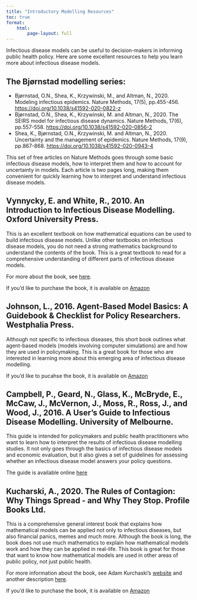 ```yaml
---
title: "Introductory Modelling Resources"
toc: true
format:
    html:
        page-layout: full
---
```


Infectious disease models can be useful to decision-makers in informing public health policy. Here are some excellent resources to help you learn more about infectious disease models.

## The Bjørnstad modelling series:  
* Bjørnstad, O.N., Shea, K., Krzywinski, M., and Altman, N., 2020. Modeling infectious epidemics. Nature Methods, 17(5), pp.455-456. <https://doi.org/10.1038/s41592-020-0822-z>
* Bjørnstad, O.N., Shea, K., Krzywinski, M. and Altman, N., 2020. The SEIRS model for infectious disease dynamics. Nature Methods, 17(6), pp.557-558. <https://doi.org/10.1038/s41592-020-0856-2> 
* Shea, K., Bjørnstad, O.N., Krzywinski, M. and Altman, N., 2020. Uncertainty and the management of epidemics. Nature Methods, 17(9), pp.867-868. <https://doi.org/10.1038/s41592-020-0943-4> 

This set of free articles on Nature Methods goes through some basic infectious disease models, how to interpret them and how to account for uncertainty in models. Each article is two pages long, making them convenient for quickly learning how to interpret and understand infectious disease models. 

## Vynnycky, E. and White, R., 2010. An Introduction to Infectious Disease Modelling. Oxford University Press. 

This is an excellent textbook on how mathematical equations can be used to build infectious disease models. Unlike other textbooks on infectious disease models, you do not need a strong mathematics background to understand the contents of the book. This is a great textbook to read for a comprehensive understanding of different parts of infectious disease models. 

For more about the book, see [here](https://anintroductiontoinfectiousdiseasemodelling.com/). 

If you'd like to purchase the book, it is available on [Amazon](https://www.amazon.com/Introduction-Infectious-Disease-Modelling/dp/0198565763/ref=sr_1_1?crid=58M4R6Q5ZZAJ&keywords=An+Introduction+to+Infectious+Disease+Modelling)

## Johnson, L., 2016. Agent-Based Model Basics: A Guidebook & Checklist for Policy Researchers. Westphalia Press. 

Although not specific to infectious diseases, this short book outlines what agent-based models (models involving computer simulations) are and how they are used in policymaking. This is a great book for those who are interested in learning more about this emerging area of infectious disease modelling. 

If you'd like to pucahse the book, it is available on [Amazon](https://www.amazon.com/Agent-Based-Model-Basics-Guidebook-Researchers-ebook/dp/B01FKVDMLM/ref=sr_1_1?crid=HCPL128PIII1&keywords=Agent-Based+Model+Basics%3A+A+Guidebook+%26+Checklist+for+Policy+Researchers) 

## Campbell, P., Geard, N., Glass, K., McBryde, E., McCaw, J., McVernon, J., Moss, R., Ross, J., and Wood, J., 2016. A User’s Guide to Infectious Disease Modelling. University of Melbourne.

This guide is intended for policymakers and public health practitioners who want to learn how to interpret the results of infectious disease modelling studies. It not only goes through the basics of infectious disease models and economic evaluation, but it also gives a set of guidelines for assessing whether an infectious disease model answers your policy questions.  

The guide is available online [here](http://prism.edu.au/wp-content/uploads/2016/09/PRISM_Modelling-guidelines-web.pdf)

## Kucharski, A., 2020. The Rules of Contagion: Why Things Spread - and Why They Stop. Profile Books Ltd. 

This is a comprehensive general interest book that explains how mathematical models can be applied not only to infectious diseases, but also financial panics, memes and much more. Although the book is long, the book does not use much mathematics to explain how mathematical models work and how they can be applied in real-life. This book is great for those that want to know how mathematical models are used in other areas of public policy, not just public health.  

For more information about the book, see Adam Kurchaski's [website](https://kucharski.io/books/) and another description [here](https://profilebooks.com/work/the-rules-of-contagion/). 

If you'd like to purchase the book, it is available on [Amazon](https://www.amazon.com/Rules-Contagion-Things-Spread-They/dp/1541674316)